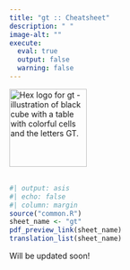 ```yaml
---
title: "gt :: Cheatsheet"
description: " "
image-alt: ""
execute:
  eval: true
  output: false
  warning: false
---
```


<img src="images/logo-gt.png" height="138" alt="Hex logo for gt - illustration of black cube with a table with colorful cells and the letters GT."> <br><br><a href="../gt.pdf">

```r
#| output: asis
#| echo: false
#| column: margin
source("common.R")
sheet_name <- "gt"
pdf_preview_link(sheet_name)
translation_list(sheet_name)
```

Will be updated soon!
